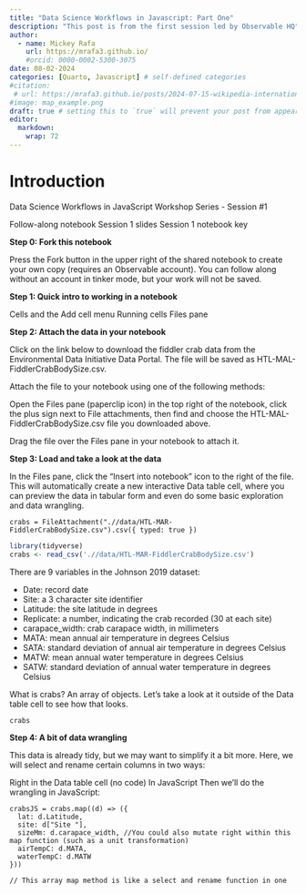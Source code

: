 ```yaml
---
title: "Data Science Workflows in Javascript: Part One"
description: "This post is from the first session led by Observable HQ"
author:
  - name: Mickey Rafa
    url: https://mrafa3.github.io/
    #orcid: 0000-0002-5300-3075
date: 08-02-2024
categories: [Quarto, Javascript] # self-defined categories
#citation: 
 # url: https://mrafa3.github.io/posts/2024-07-15-wikipedia-international-mens-soccer/ 
#image: map_example.png
draft: true # setting this to `true` will prevent your post from appearing on your listing page until you're ready!
editor: 
  markdown: 
    wrap: 72
---
```


# Introduction

Data Science Workflows in JavaScript Workshop Series - Session #1

Follow-along notebook
Session 1 slides
Session 1 notebook key

**Step 0: Fork this notebook**

Press the Fork button in the upper right of the shared notebook to create your own copy (requires an Observable account). You can follow along without an account in tinker mode, but your work will not be saved.

**Step 1: Quick intro to working in a notebook**

Cells and the Add cell menu
Running cells
Files pane

**Step 2: Attach the data in your notebook**

Click on the link below to download the fiddler crab data from the Environmental Data Initiative Data Portal. The file will be saved as HTL-MAL-FiddlerCrabBodySize.csv.

Attach the file to your notebook using one of the following methods:

Open the Files pane (paperclip icon) in the top right of the notebook, click the plus sign next to File attachments, then find and choose the HTL-MAL-FiddlerCrabBodySize.csv file you downloaded above.

Drag the file over the Files pane in your notebook to attach it.

**Step 3: Load and take a look at the data**

In the Files pane, click the "Insert into notebook" icon to the right of the file. This will automatically create a new interactive Data table cell, where you can preview the data in tabular form and even do some basic exploration and data wrangling.

```ojs
crabs = FileAttachment(".//data/HTL-MAR-FiddlerCrabBodySize.csv").csv({ typed: true })
```


```r
library(tidyverse)
crabs <- read_csv('.//data/HTL-MAR-FiddlerCrabBodySize.csv')
```
There are 9 variables in the Johnson 2019 dataset:

* Date: record date
* Site: a 3 character site identifier
* Latitude: the site latitude in degrees
* Replicate: a number, indicating the crab recorded (30 at each site)
* carapace_width: crab carapace width, in millimeters
* MATA: mean annual air temperature in degrees Celsius
* SATA: standard deviation of annual air temperature in degrees Celsius
* MATW: mean annual water temperature in degrees Celsius
* SATW: standard deviation of annual water temperature in degrees Celsius

What is crabs? An array of objects. Let's take a look at it outside of the Data table cell to see how that looks.

```r
crabs
```

**Step 4: A bit of data wrangling**

This data is already tidy, but we may want to simplify it a bit more. Here, we will select and rename certain columns in two ways:

Right in the Data table cell (no code)
In JavaScript
Then we’ll do the wrangling in JavaScript:

```ojs
crabsJS = crabs.map((d) => ({
  lat: d.Latitude,
  site: d["Site "],
  sizeMm: d.carapace_width, //You could also mutate right within this map function (such as a unit transformation)
  airTempC: d.MATA,
  waterTempC: d.MATW
}))

// This array map method is like a select and rename function in one

```

